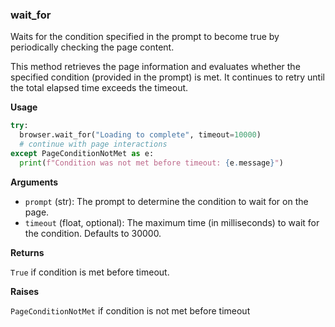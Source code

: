 
### wait_for

Waits for the condition specified in the prompt to become true by periodically checking the page content.

This method retrieves the page information and evaluates whether the specified condition (provided in the prompt) is met. It continues to retry until the total elapsed time exceeds the timeout.

**Usage**

```python
try:
  browser.wait_for("Loading to complete", timeout=10000)
  # continue with page interactions
except PageConditionNotMet as e:
  print(f"Condition was not met before timeout: {e.message}")
```

**Arguments**

- `prompt` (str): The prompt to determine the condition to wait for on the page.
- `timeout` (float, optional): The maximum time (in milliseconds) to wait for the condition. Defaults to 30000.

**Returns**

`True` if condition is met before timeout.

**Raises**

`PageConditionNotMet` if condition is not met before timeout

<InfoSnippet />
